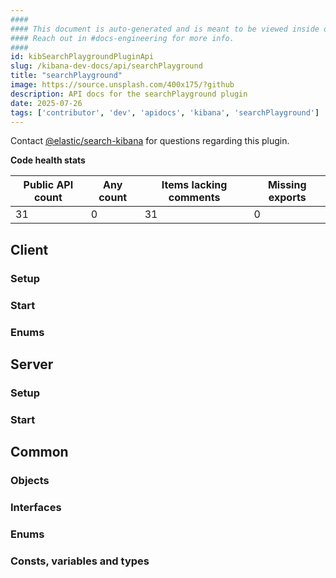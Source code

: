 ```yaml
---
####
#### This document is auto-generated and is meant to be viewed inside our experimental, new docs system.
#### Reach out in #docs-engineering for more info.
####
id: kibSearchPlaygroundPluginApi
slug: /kibana-dev-docs/api/searchPlayground
title: "searchPlayground"
image: https://source.unsplash.com/400x175/?github
description: API docs for the searchPlayground plugin
date: 2025-07-26
tags: ['contributor', 'dev', 'apidocs', 'kibana', 'searchPlayground']
---
```




Contact [@elastic/search-kibana](https://github.com/orgs/elastic/teams/search-kibana) for questions regarding this plugin.

**Code health stats**

| Public API count  | Any count | Items lacking comments | Missing exports |
|-------------------|-----------|------------------------|-----------------|
| 31 | 0 | 31 | 0 |

## Client

### Setup
<DocDefinitionList data={[searchPlaygroundObj.client.setup]}/>

### Start
<DocDefinitionList data={[searchPlaygroundObj.client.start]}/>

### Enums
<DocDefinitionList data={searchPlaygroundObj.client.enums}/>

## Server

### Setup
<DocDefinitionList data={[searchPlaygroundObj.server.setup]}/>

### Start
<DocDefinitionList data={[searchPlaygroundObj.server.start]}/>

## Common

### Objects
<DocDefinitionList data={searchPlaygroundObj.common.objects}/>

### Interfaces
<DocDefinitionList data={searchPlaygroundObj.common.interfaces}/>

### Enums
<DocDefinitionList data={searchPlaygroundObj.common.enums}/>

### Consts, variables and types
<DocDefinitionList data={searchPlaygroundObj.common.misc}/>


